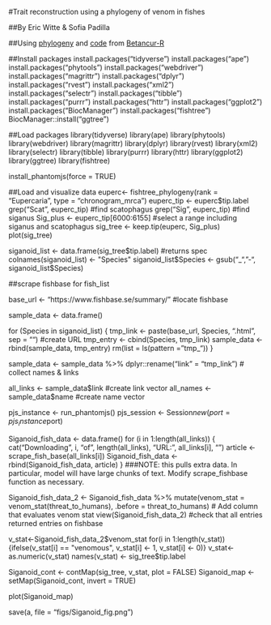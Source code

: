#Trait reconstruction using a phylogeny of venom in fishes

##By Eric Witte & Sofia Padilla

##Using [phylogeny](https://github.com/projectdigest/betancur_r-fish-tree/tree/master) and [code](https://istmobiome.rbind.io/project/betancur-r-fish-tree/#examples-of-viualization-in-anvio) from [Betancur-R](https://link.springer.com/article/10.1186/s12862-017-0958-3#Sec4)

##Install packages
install.packages("tidyverse")
install.packages("ape")
install.packages("phytools")
install.packages("webdriver")
install.packages("magrittr")
install.packages("dplyr")
install.packages("rvest")
install.packages("xml2")
install.packages("selectr")
install.packages("tibble")
install.packages("purrr")
install.packages("httr")
install.packages("ggplot2")
install.packages("BiocManager")
install.packages("fishtree")
BiocManager::install("ggtree")

##Load packages
library(tidyverse)
library(ape)
library(phytools)
library(webdriver)
library(magrittr)
library(dplyr)
library(rvest)
library(xml2)
library(selectr)
library(tibble)
library(purrr)
library(httr)
library(ggplot2)
library(ggtree)
library(fishtree)

install_phantomjs(force = TRUE)

##Load and visualize data
euperc<- fishtree_phylogeny(rank = "Eupercaria", type = "chronogram_mrca")
euperc_tip <- euperc$tip.label
grep("Scat", euperc_tip) #find scatophagus
grep("Sig", euperc_tip) #find siganus
Sig_plus <- euperc_tip[6000:6155] #select a range including siganus and scatophagus
sig_tree <- keep.tip(euperc, Sig_plus)
plot(sig_tree)


siganoid_list <- data.frame(sig_tree$tip.label) #returns spec
colnames(siganoid_list) <- "Species"
siganoid_list$Species <- gsub("_", "-", siganoid_list$Species)

##scrape fishbase for fish_list

base_url <- "https://www.fishbase.se/summary/" #locate fishbase

sample_data <- data.frame()

for (Species in siganoid_list) {
     tmp_link <- paste(base_url, Species, ".html", sep = "") #create URL
     tmp_entry <- cbind(Species, tmp_link)
     sample_data <- rbind(sample_data, tmp_entry)
     rm(list = ls(pattern = "tmp_"))
}

sample_data <- sample_data %>% dplyr::rename("link" = "tmp_link") # collect names & links

all_links <- sample_data$link #create link vector
all_names <- sample_data$name #create name vector

pjs_instance <- run_phantomjs()
pjs_session <- Session$new(port = pjs_instance$port)

Siganoid_fish_data <- data.frame()
for (i in 1:length(all_links)) {
  cat("Downloading", i, "of", length(all_links), "URL:", all_links[i], "\n")
  article <- scrape_fish_base(all_links[i])
  Siganoid_fish_data <- rbind(Siganoid_fish_data, article)
} ###NOTE: this pulls extra data. In particular, model will have large chunks of text. Modify scrape_fishbase function as necessary.


Siganoid_fish_data_2 <- Siganoid_fish_data %>%  mutate(venom_stat = venom_stat(threat_to_humans), .before = threat_to_humans) # Add column that evaluates venom stat
view(Siganoid_fish_data_2) #check that all entries returned entries on fishbase

v_stat<-Siganoid_fish_data_2$venom_stat
for(i in 1:length(v_stat)){ifelse(v_stat[i] == "venomous", v_stat[i] <- 1, v_stat[i] <- 0)}
v_stat<- as.numeric(v_stat)
names(v_stat) <- sig_tree$tip.label

Siganoid_cont <- contMap(sig_tree, v_stat, plot = FALSE)
Siganoid_map <-setMap(Siganoid_cont, invert = TRUE)

plot(Siganoid_map)

save(a, file = "figs/Siganoid_fig.png")

